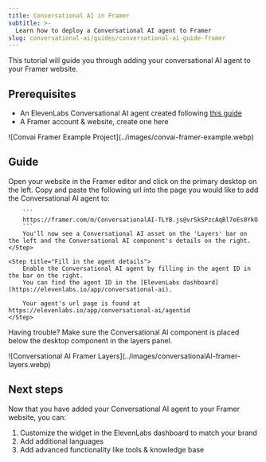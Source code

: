 ```yaml
---
title: Conversational AI in Framer
subtitle: >-
  Learn how to deploy a Conversational AI agent to Framer
slug: conversational-ai/guides/conversational-ai-guide-framer
---
```



This tutorial will guide you through adding your conversational AI agent to your Framer website. 

## Prerequisites

- An ElevenLabs Conversational AI agent created following [this guide](/docs/conversational-ai/docs/agent-setup)
- A Framer account & website, create one here

<Frame>
  ![Convai Framer Example Project](../images/convai-framer-example.webp)
</Frame>

## Guide

<Steps>
    <Step title="Visit your Framer editor">
        Open your website in the Framer editor and click on the primary desktop on the left.
    </Step>
    <Step title="Add the Conversational AI component">
        Copy and paste the following url into the page you would like to add the Conversational AI agent to:

        ```
        https://framer.com/m/ConversationalAI-TLYB.js@vrSkSPzcAqBl7eEs0YkO
        ```
        You'll now see a Conversational AI asset on the 'Layers' bar on the left and the Conversational AI component's details on the right.
    </Step>

    <Step title="Fill in the agent details">
        Enable the Conversational AI agent by filling in the agent ID in the bar on the right. 
        You can find the agent ID in the [ElevenLabs dashboard](https://elevenlabs.io/app/conversational-ai).

        Your agent's url page is found at https://elevenlabs.io/app/conversational-ai/agentid
    </Step>

</Steps>

Having trouble? Make sure the Conversational AI component is placed below the desktop component in the layers panel.
<Frame width="200">
  ![Conversational AI Framer Layers](../images/conversationalAI-framer-layers.webp)
</Frame>


## Next steps

Now that you have added your Conversational AI agent to your Framer website, you can:

1. Customize the widget in the ElevenLabs dashboard to match your brand
2. Add additional languages
3. Add advanced functionality like tools & knowledge base